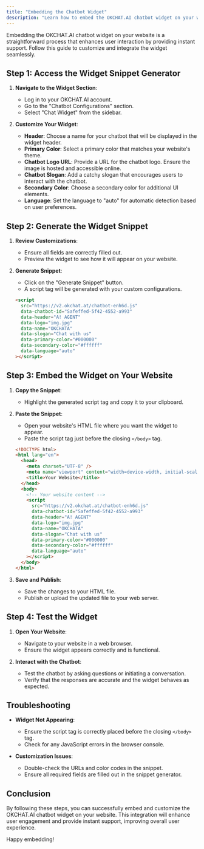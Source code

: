 ```yaml
---
title: "Embedding the Chatbot Widget"
description: "Learn how to embed the OKCHAT.AI chatbot widget on your website"
---
```


Embedding the OKCHAT.AI chatbot widget on your website is a straightforward process that enhances user interaction by providing instant support. Follow this guide to customize and integrate the widget seamlessly.

## Step 1: Access the Widget Snippet Generator

1. **Navigate to the Widget Section**:

   - Log in to your OKCHAT.AI account.
   - Go to the "Chatbot Configurations" section.
   - Select "Chat Widget" from the sidebar.

2. **Customize Your Widget**:
   - **Header**: Choose a name for your chatbot that will be displayed in the widget header.
   - **Primary Color**: Select a primary color that matches your website's theme.
   - **Chatbot Logo URL**: Provide a URL for the chatbot logo. Ensure the image is hosted and accessible online.
   - **Chatbot Slogan**: Add a catchy slogan that encourages users to interact with the chatbot.
   - **Secondary Color**: Choose a secondary color for additional UI elements.
   - **Language**: Set the language to "auto" for automatic detection based on user preferences.

## Step 2: Generate the Widget Snippet

1. **Review Customizations**:

   - Ensure all fields are correctly filled out.
   - Preview the widget to see how it will appear on your website.

2. **Generate Snippet**:

   - Click on the "Generate Snippet" button.
   - A script tag will be generated with your custom configurations.

   ```html
   <script
     src="https://v2.okchat.at/chatbot-enh6d.js"
     data-chatbot-id="Safeffed-5f42-4552-a993"
     data-header="A! AGENT"
     data-logo="img.jpg"
     data-name="OKCHATA"
     data-slogan="Chat with us"
     data-primary-color="#000000"
     data-secondary-color="#ffffff"
     data-language="auto"
   ></script>
   ```

## Step 3: Embed the Widget on Your Website

1. **Copy the Snippet**:

   - Highlight the generated script tag and copy it to your clipboard.

2. **Paste the Snippet**:

   - Open your website's HTML file where you want the widget to appear.
   - Paste the script tag just before the closing `</body>` tag.

   ```html
   <!DOCTYPE html>
   <html lang="en">
     <head>
       <meta charset="UTF-8" />
       <meta name="viewport" content="width=device-width, initial-scale=1.0" />
       <title>Your Website</title>
     </head>
     <body>
       <!-- Your website content -->
       <script
         src="https://v2.okchat.at/chatbot-enh6d.js"
         data-chatbot-id="Safeffed-5f42-4552-a993"
         data-header="A! AGENT"
         data-logo="img.jpg"
         data-name="OKCHATA"
         data-slogan="Chat with us"
         data-primary-color="#000000"
         data-secondary-color="#ffffff"
         data-language="auto"
       ></script>
     </body>
   </html>
   ```

3. **Save and Publish**:
   - Save the changes to your HTML file.
   - Publish or upload the updated file to your web server.

## Step 4: Test the Widget

1. **Open Your Website**:

   - Navigate to your website in a web browser.
   - Ensure the widget appears correctly and is functional.

2. **Interact with the Chatbot**:
   - Test the chatbot by asking questions or initiating a conversation.
   - Verify that the responses are accurate and the widget behaves as expected.

## Troubleshooting

- **Widget Not Appearing**:

  - Ensure the script tag is correctly placed before the closing `</body>` tag.
  - Check for any JavaScript errors in the browser console.

- **Customization Issues**:
  - Double-check the URLs and color codes in the snippet.
  - Ensure all required fields are filled out in the snippet generator.

## Conclusion

By following these steps, you can successfully embed and customize the OKCHAT.AI chatbot widget on your website. This integration will enhance user engagement and provide instant support, improving overall user experience.

Happy embedding!
